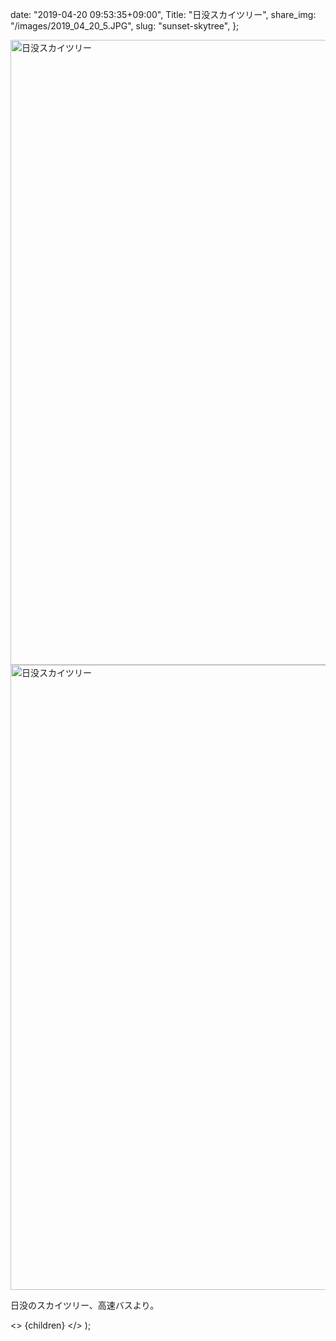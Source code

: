 
  date: "2019-04-20 09:53:35+09:00",
  Title: "日没スカイツリー",
  share_img: "/images/2019_04_20_5.JPG",
  slug: "sunset-skytree",
};

<img src="/images/2019_04_20_4.JPG" alt="日没スカイツリー" width="1500" height="1000" className="bg-gradient-to-r from-neutral-200 to-slate-200" />

<img src="/images/2019_04_20_5.JPG" alt="日没スカイツリー" width="1500" height="1000" className="bg-gradient-to-r from-neutral-200 to-slate-200" />

日没のスカイツリー、高速バスより。

  <>
    <Head>
      <title>{meta.Title} | 異郷好実</title>
    </Head>
    <PostLayout meta={meta}>{children}</PostLayout>
  </>
);
